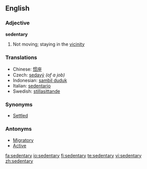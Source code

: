 ==English==

===Adjective===
'''sedentary'''

# Not moving; staying in the [[vicinity]]

===Translations===
{{rfc-level|Translations at L3+ (AutoFormat would have corrected level of Translations)}}
* Chinese: [[惯座]]
* Czech: [[sedavý]] {{m}} ''(of a job)''
* Indonesian: [[sambil duduk]]
* Italian: [[sedentario]]
* Swedish: [[stillasittande]]

===Synonyms===
* [[Settled]]

===Antonyms===
* [[Migratory]]
* [[Active]]

[[fa:sedentary]]
[[io:sedentary]]
[[fi:sedentary]]
[[te:sedentary]]
[[vi:sedentary]]
[[zh:sedentary]]